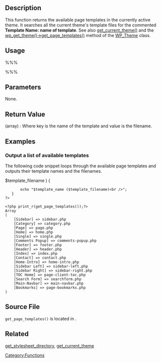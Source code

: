 {{Languages|
{{en|Function Reference/get_page_templates}}
{{ja|関数リファレンス/get_page_templates}}
}}
==Description==

This function returns the available page templates in the currently active theme.  It searches all the current theme's template files for the commented '''Template Name: name of template'''.   See also [[Function Reference/get current theme|get_current_theme()]] and the [[Class_Reference/WP_Theme#Get_Custom_Page_Templates|wp_get_theme()->get_page_templates()]] method of the [[Class_Reference/WP_Theme|WP_Theme]] class.

==Usage==

%%% <?php $templates = get_page_templates(); ?> %%%

==Parameters==

None.

==Return Value==

; (array) : Where key is the name of the template and value is the filename.

==Examples==

===Output a list of available templates===

The following code snippet loops through the available page templates and outputs their template names and the filenames.

 <?php 
    $templates = get_page_templates();
    foreach ( $templates as $template_name => $template_filename ) {
        echo "$template_name ($template_filename)&lt;br /&gt;";
    }
 ?>

<pre>
<?php print_r(get_page_templates());?>
Array
(
    [Sidebar] => sidebar.php
    [Category] => category.php
    [Page] => page.php
    [Home] => home.php
    [Single] => single.php
    [Comments Popup] => comments-popup.php
    [Footer] => footer.php
    [Header] => header.php
    [Index] => index.php
    [Contact] => contact.php
    [Home-Intro] => home-intro.php
    [Sidebar Left] => sidebar-left.php
    [Sidebar Right] => sidebar-right.php
    [TOC Home] => page-client-toc.php
    [Search Form] => searchform.php
    [Main-Navbar] => main-navbar.php
    [Bookmarks] => page-bookmarks.php
)</pre>

== Source File ==
<tt>get_page_templates()</tt> is located in {{Trac|wp-admin/includes/theme.php}}.

== Related ==
<!--
    To Do:
    Need to find related functions.
    Need to create groups of functions and create templates to add them to a page quickly.
    Some functions may be related to many groups of functions.
-->

[[Function Reference/get_stylesheet_directory|get_stylesheet_directory]],
[[Function Reference/get_current_theme|get_current_theme]]

{{Tag Footer}}

[[Category:Functions]]